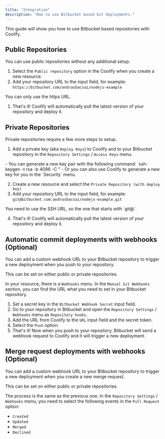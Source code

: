 ```yaml
---
title: "Integration"
description: "How to use Bitbucket based Git deployments."
---
```


This guide will show you how to use Bitbucket based repositories with Coolify.

## Public Repositories

You can use public repositories without any additional setup.
1. Select the `Public repository` option in the Coolify when you create a new resource.
2. Add your repository URL to the input field, for example: `https://bitbucket.com/andrasbacsai/nodejs-example`

<Tip>
You can only use the https URL.
</Tip>

1. That's it! Coolify will automatically pull the latest version of your repository and deploy it.

## Private Repositories
Private repositories require a few more steps to setup.

1. Add a private key (aka `Deploy Keys`) to Coolify and to your Bitbucket repository in the `Repository Settings` / `Access Keys` menu.

<Tip>
- You can generate a new key pair with the following command: `ssh-keygen -t rsa -b 4096 -C "
- Or you can also use Coolify to generate a new key for you in the `Security` menu.
</Tip>

2. Create a new resource and select the `Private Repository (with deploy key)`
3. Add your repository URL to the input field, for example: `git@bitbucket.com:andrasbacsai/nodejs-example.git`

<Tip>
You need to use the SSH URL, so the one that starts with `git@`.
</Tip>

4. That's it! Coolify will automatically pull the latest version of your repository and deploy it.

## Automatic commit deployments with webhooks (Optional)
You can add a custom webhook URL to your Bitbucket repository to trigger a new deployment when you push to your repository.

<Tip>
This can be set on either public or private repositories.
</Tip>

In your resource, there is a `Webhooks` menu. In the `Manual Git Webhooks` section, you can find the URL what you need to set in your Bitbucket repository.

1. Set a secret key in the `Bitbucket Webhook Secret` input field.
2. Go to your repository in Bitbucket and open the `Repository Settings` / `Webhooks` menu as `Repository hooks`.
3. Add the URL from Coolify to the `URL` input field and the secret token.
4. Select the `Push` option.
5. That's it! Now when you push to your repository, Bitbucket will send a webhook request to Coolify and it will trigger a new deployment.

## Merge request deployments with webhooks (Optional)
You can add a custom webhook URL to your Bitbucket repository to trigger a new deployment when you create a new merge request.

<Tip>
This can be set on either public or private repositories.
</Tip>

The process is the same as the previous one. In the `Repository Settings` / `Webhooks` menu, you need to select the following events in the `Pull Request` option:
- `Created`
- `Updated`
- `Merged`
- `Declined`